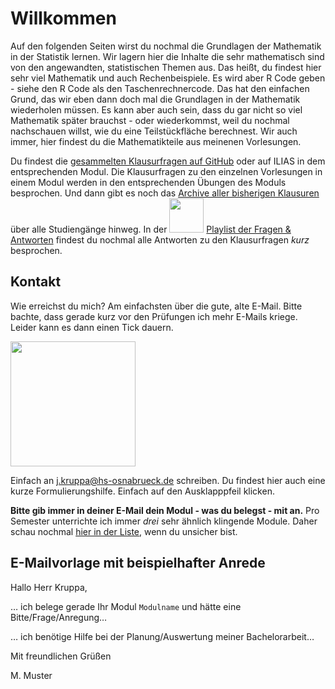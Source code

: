 # Willkommen {.unnumbered}

Auf den folgenden Seiten wirst du nochmal die Grundlagen der Mathematik in der Statistik lernen. Wir lagern hier die Inhalte die sehr mathematisch sind von den angewandten, statistischen Themen aus. Das heißt, du findest hier sehr viel Mathematik und auch Rechenbeispiele. Es wird aber R Code geben - siehe den R Code als den Taschenrechnercode. Das hat den einfachen Grund, das wir eben dann doch mal die Grundlagen in der Mathematik wiederholen müssen. Es kann aber auch sein, dass du gar nicht so viel Mathematik später brauchst - oder wiederkommst, weil du nochmal nachschauen willst, wie du eine Teilstückfläche berechnest. Wir auch immer, hier findest du die Mathematikteile aus meinenen Vorlesungen.

Du findest die [gesammelten Klausurfragen auf GitHub](https://github.com/jkruppa/exam/blob/main/Gesammelte_Klausurfragen_Bio_Data_Science.pdf) oder auf ILIAS in dem entsprechenden Modul. Die Klausurfragen zu den einzelnen Vorlesungen in einem Modul werden in den entsprechenden Übungen des Moduls besprochen. Und dann gibt es noch das [Archive aller bisherigen Klausuren](https://github.com/jkruppa/archive) über alle Studiengänge hinweg. In der ![](images/youtube.png){fig-align="center" width="55"} [Playlist der Fragen & Antworten](https://www.youtube.com/playlist?list=PLe51bCp9JvEHxsispwEyTp6B9bqNZ1EmJ) findest du nochmal alle Antworten zu den Klausurfragen *kurz* besprochen.

## Kontakt {#sec-contact-mail}

Wie erreichst du mich? Am einfachsten über die gute, alte E-Mail. Bitte bachte, dass gerade kurz vor den Prüfungen ich mehr E-Mails kriege. Leider kann es dann einen Tick dauern.

![](images/mail.png){fig-align="center" width="200"}

Einfach an [j.kruppa\@hs-osnabrueck.de](mailto:j.kruppa@hs-osnabrueck.de){.email} schreiben. Du findest hier auch eine kurze Formulierungshilfe. Einfach auf den Ausklapppfeil klicken.

**Bitte gib immer in deiner E-Mail dein Modul - was du belegst - mit an.** Pro Semester unterrichte ich immer *drei* sehr ähnlich klingende Module. Daher schau nochmal [hier in der Liste](#sec-vorlesungen-hs), wenn du unsicher bist.

::: {.callout-tip collapse="true"}
## E-Mailvorlage mit beispielhafter Anrede

Hallo Herr Kruppa,

... ich belege gerade Ihr Modul `Modulname` und hätte eine Bitte/Frage/Anregung...

... ich benötige Hilfe bei der Planung/Auswertung meiner Bachelorarbeit...

Mit freundlichen Grüßen

M. Muster
:::

